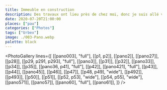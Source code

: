 ```yaml
---
title: Immeuble en construction
description: Des travaux ont lieu près de chez moi, donc je suis allé visiter le chantier pour profiter de l'ambiance.
date: 2020-07-20T21:00:00
places: ["pau"]
categories: ["Photos"]
tags: ["Urbex"]
image: ./003-Pano.webp
palette: black
---
```



<PhotoGallery
	lines={[
		[[pano003], "full"],
		[[p1, p2]],
		[[pano2]],
		[[pano27]],
		[[p28]],
		[[p29, p291, p293], "full"],
		[[pano3]],
		[[p31]],
		[[p32]],
		[[pano33]],
		[[p34]],
		[[p35]],
		[[pano36, p41], "full"],
		[[p42]],
		[[pano421], "full"],
		[[p43]],
		[[p44]],
		[[pano45]],
		[[p46]],
		[[p47]],
		[[p48, p49], "wide"],
		[[p492]],
		[[p493]],
		[[p50]],
		[[p51]],
		[[p52, p53], "wide"],
		[[p54, p55], "wide"],
		[[pano571]],
		[[pano57]],
		[[pano60], "full"],
		[[pano61]],
	]}
/>
